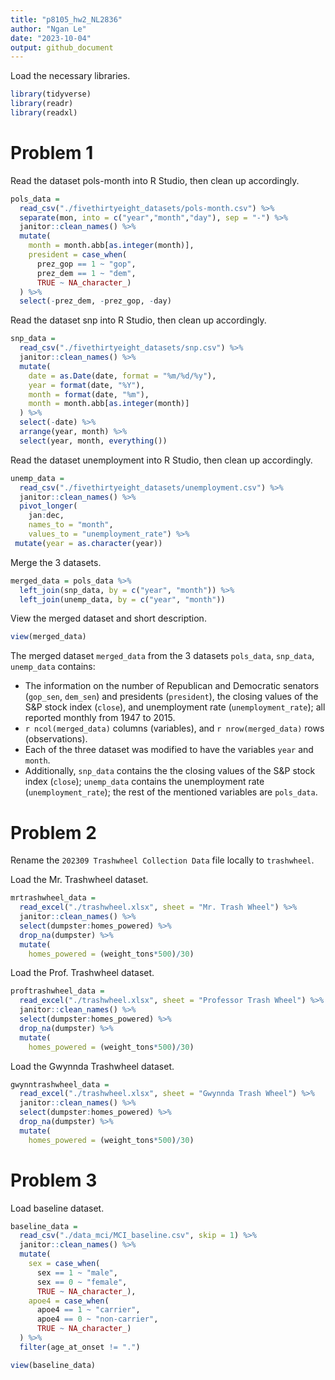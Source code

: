 ```yaml
---
title: "p8105_hw2_NL2836"
author: "Ngan Le"
date: "2023-10-04"
output: github_document
---
```


Load the necessary libraries. 

```r
library(tidyverse)
library(readr)
library(readxl)
```

# Problem 1 

Read the dataset pols-month into R Studio, then clean up accordingly.

```r
pols_data = 
  read_csv("./fivethirtyeight_datasets/pols-month.csv") %>% 
  separate(mon, into = c("year","month","day"), sep = "-") %>%
  janitor::clean_names() %>% 
  mutate(
    month = month.abb[as.integer(month)],
    president = case_when(
      prez_gop == 1 ~ "gop",
      prez_dem == 1 ~ "dem",
      TRUE ~ NA_character_)
  ) %>% 
  select(-prez_dem, -prez_gop, -day)
```

Read the dataset snp into R Studio, then clean up accordingly.

```r
snp_data = 
  read_csv("./fivethirtyeight_datasets/snp.csv") %>% 
  janitor::clean_names() %>% 
  mutate(
    date = as.Date(date, format = "%m/%d/%y"),
    year = format(date, "%Y"),
    month = format(date, "%m"),
    month = month.abb[as.integer(month)]
  ) %>%
  select(-date) %>%
  arrange(year, month) %>% 
  select(year, month, everything())
```

Read the dataset unemployment into R Studio, then clean up accordingly.

```r
unemp_data = 
  read_csv("./fivethirtyeight_datasets/unemployment.csv") %>% 
  janitor::clean_names() %>% 
  pivot_longer(
    jan:dec,
    names_to = "month",
    values_to = "unemployment_rate") %>% 
 mutate(year = as.character(year))
```

Merge the 3 datasets.

```r
merged_data = pols_data %>% 
  left_join(snp_data, by = c("year", "month")) %>% 
  left_join(unemp_data, by = c("year", "month"))

```

View the merged dataset and short description.

```r
view(merged_data)
```


The merged dataset `merged_data` from the 3 datasets `pols_data`, `snp_data`, `unemp_data` contains: 

- The information on the number of Republican and Democratic senators (`gop_sen`, `dem_sen`) and presidents (`president`), the closing values of the S&P stock index (`close`), and unemployment rate (`unemployment_rate`); all reported monthly from 1947 to 2015.
- `r ncol(merged_data)` columns (variables), and `r nrow(merged_data)` rows (observations).
- Each of the three dataset was modified to have the variables `year` and `month`.
- Additionally, `snp_data` contains the the closing values of the S&P stock index (`close`); `unemp_data` contains the unemployment rate (`unemployment_rate`); the rest of the mentioned variables are `pols_data`.


# Problem 2

Rename the `202309 Trashwheel Collection Data` file locally to `trashwheel`.

Load the Mr. Trashwheel dataset.

```r
mrtrashwheel_data = 
  read_excel("./trashwheel.xlsx", sheet = "Mr. Trash Wheel") %>% 
  janitor::clean_names() %>% 
  select(dumpster:homes_powered) %>% 
  drop_na(dumpster) %>% 
  mutate(
    homes_powered = (weight_tons*500)/30)
```
Load the Prof. Trashwheel dataset.

```r
proftrashwheel_data = 
  read_excel("./trashwheel.xlsx", sheet = "Professor Trash Wheel") %>% 
  janitor::clean_names() %>% 
  select(dumpster:homes_powered) %>% 
  drop_na(dumpster) %>% 
  mutate(
    homes_powered = (weight_tons*500)/30)
```

Load the Gwynnda Trashwheel dataset.

```r
gwynntrashwheel_data = 
  read_excel("./trashwheel.xlsx", sheet = "Gwynnda Trash Wheel") %>% 
  janitor::clean_names() %>% 
  select(dumpster:homes_powered) %>% 
  drop_na(dumpster) %>% 
  mutate(
    homes_powered = (weight_tons*500)/30)
```


# Problem 3

Load baseline dataset.

```r
baseline_data = 
  read_csv("./data_mci/MCI_baseline.csv", skip = 1) %>%
  janitor::clean_names() %>% 
  mutate(
    sex = case_when(
      sex == 1 ~ "male",
      sex == 0 ~ "female",
      TRUE ~ NA_character_),
    apoe4 = case_when(
      apoe4 == 1 ~ "carrier",
      apoe4 == 0 ~ "non-carrier",
      TRUE ~ NA_character_)
  ) %>% 
  filter(age_at_onset != ".")

view(baseline_data)
```


